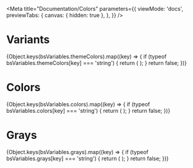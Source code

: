 
<Meta
    title="Documentation/Colors"
    parameters={{
        viewMode: 'docs',
        previewTabs: {
            canvas: { hidden: true },
        },
    }}
/>

# Variants

<ColorPalette>
    {Object.keys(bsVariables.themeColors).map((key) => {
        if (typeof bsVariables.themeColors[key] === 'string') {
            return (
                <ColorItem
                    title={kebabCase(key)}
                    colors={[bsVariables.themeColors[key]]}
                />
            );
        }
        return false;
    })}
</ColorPalette>

# Colors

<ColorPalette>
    {Object.keys(bsVariables.colors).map((key) => {
        if (typeof bsVariables.colors[key] === 'string') {
            return (
                <ColorItem
                    title={kebabCase(key)}
                    colors={[bsVariables.colors[key]]}
                />
            );
        }
        return false;
    })}
</ColorPalette>

# Grays

<ColorPalette>
    {Object.keys(bsVariables.grays).map((key) => {
        if (typeof bsVariables.grays[key] === 'string') {
            return (
                <ColorItem
                    title={`gray-${kebabCase(key)}`}
                    colors={[bsVariables.grays[key]]}
                />
            );
        }
        return false;
    })}
</ColorPalette>
